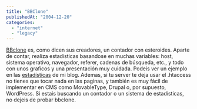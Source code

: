 ```yaml
---
title: "BBClone"
publishedAt: "2004-12-20"
categories: 
  - "internet"
  - "legacy"
---
```


[BBclone](http://bbclone.de/) es, como dicen sus creadores, un contador con esteroides. Aparte de contar, realiza estadísticas basandose en muchas variables: host, sistema operativo, navegador, referer, cadenas de búsqueda, etc., y todo con unos graficos y una presentación muy cuidada. Podeis ver un ejemplo en las [estadísticas](http://rick.f2o.org/blog/bbclone/) de mi blog. Ademas, si tu server te deja usar el .htaccess no tienes que tocar nada en las paginas, y también es muy fácil de implementar en CMS como MovableType, Drupal o, por supuesto, WordPress. Si estais buscando un contador o un sistema de estadísticas, no dejeis de probar bbclone.
